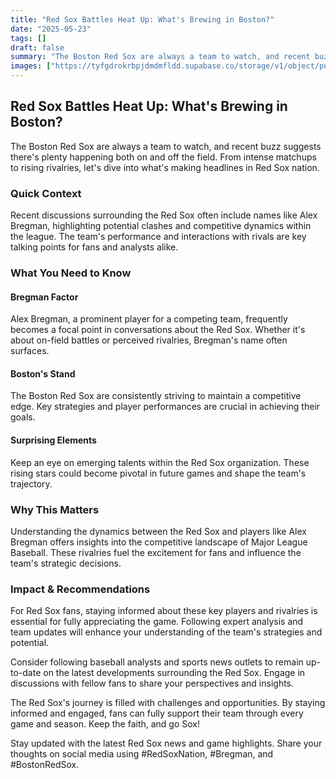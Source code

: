 ```yaml
---
title: "Red Sox Battles Heat Up: What's Brewing in Boston?"
date: "2025-05-23"
tags: []
draft: false
summary: "The Boston Red Sox are always a team to watch, and recent buzz suggests there's plenty happening both on and off the field. From intense matchups to rising rivalries, let's dive into what's making headlines in Red Sox nation."
images: ["https://tyfgdrokrbpjdmdmfldd.supabase.co/storage/v1/object/public/image/2025-05-24-00-03-13-454+02-00.jpg"]
---
```




## Red Sox Battles Heat Up: What's Brewing in Boston?

The Boston Red Sox are always a team to watch, and recent buzz suggests there's plenty happening both on and off the field. From intense matchups to rising rivalries, let's dive into what's making headlines in Red Sox nation.

### Quick Context

Recent discussions surrounding the Red Sox often include names like Alex Bregman, highlighting potential clashes and competitive dynamics within the league. The team's performance and interactions with rivals are key talking points for fans and analysts alike.

### What You Need to Know

#### Bregman Factor

Alex Bregman, a prominent player for a competing team, frequently becomes a focal point in conversations about the Red Sox. Whether it's about on-field battles or perceived rivalries, Bregman's name often surfaces.

#### Boston's Stand

The Boston Red Sox are consistently striving to maintain a competitive edge. Key strategies and player performances are crucial in achieving their goals.

#### Surprising Elements

Keep an eye on emerging talents within the Red Sox organization. These rising stars could become pivotal in future games and shape the team's trajectory.

### Why This Matters

Understanding the dynamics between the Red Sox and players like Alex Bregman offers insights into the competitive landscape of Major League Baseball. These rivalries fuel the excitement for fans and influence the team's strategic decisions.

### Impact & Recommendations

For Red Sox fans, staying informed about these key players and rivalries is essential for fully appreciating the game. Following expert analysis and team updates will enhance your understanding of the team's strategies and potential.

Consider following baseball analysts and sports news outlets to remain up-to-date on the latest developments surrounding the Red Sox. Engage in discussions with fellow fans to share your perspectives and insights.

The Red Sox's journey is filled with challenges and opportunities. By staying informed and engaged, fans can fully support their team through every game and season. Keep the faith, and go Sox!

Stay updated with the latest Red Sox news and game highlights. Share your thoughts on social media using #RedSoxNation, #Bregman, and #BostonRedSox.

